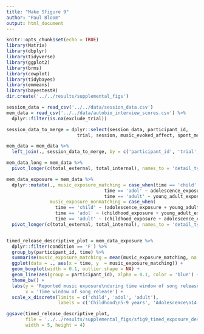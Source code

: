 ```yaml
---
title: "Make Sfigure 9"
author: "Paul Bloom"
output: html_document
---
```


```r
knitr::opts_chunk$set(echo = TRUE)
library(Matrix)
library(dbplyr)
library(tidyverse)
library(ggplot2)
library(brms)
library(cowplot)
library(tidybayes)
library(emmeans)
library(bayestestR)
dir.create('../../results/supplemental_figs')
```

```r
session_data = read_csv('../../data/session_data.csv')
mem_data = read_csv('../../data/autobio_interview_scores.csv') %>%
  dplyr::filter(is.na(exclude_trial)) 
```

```r
session_data_to_merge = dplyr::select(session_data, participant_id, 
                          trial, session, music_evoked_affect, spont_memory, contains('exposure'))

mem_data = mem_data %>%
  left_join(., session_data_to_merge, by = c('participant_id', 'trial', 'session'))

mem_data_long = mem_data %>%
  pivot_longer(c(total_external, total_internal), names_to = 'detail_type', values_to = 'num_details')

```

```r
mem_data_exposure = mem_data %>%
  dplyr::mutate(., music_exposure_matching = case_when(time == 'child' ~ childhood_exposure,
                                    time == 'adol' ~ adolescence_exposure,
                                    time == 'adult' ~ young_adult_exposure),
                music_exposure_nonmatching = case_when(
                  time == 'child' ~ (adolescence_exposure + young_adult_exposure + adult_present_exposure)/3,
                  time == 'adol' ~ (childhood_exposure + young_adult_exposure + adult_present_exposure)/3,
                  time == 'adult' ~ (childhood_exposure + adolescence_exposure + adult_present_exposure)/3)) %>%
  pivot_longer(c(total_external, total_internal), names_to = 'detail_type', values_to = 'num_details')


timed_release_descriptive_plot = mem_data_exposure %>%
  dplyr::filter(condition == 'F') %>%
  group_by(participant_id, time) %>%
  summarise(music_exposure_matching = mean(music_exposure_matching, na.rm = TRUE)) %>%
  ggplot(data = ., aes(x = time, y  = music_exposure_matching)) +
  geom_boxplot(width = 0.1, outlier.shape = NA) + 
  geom_line(aes(group = participant_id), alpha = 0.1, color = 'blue') +
  theme_bw() +
  labs(y = 'Reported music exposure\nduring time window of song release', 
       x = 'Time window of song release') +
  scale_x_discrete(limits = c('child', 'adol', 'adult'),
                   labels = c('Childhood\n5-9 years', 'Adolescence\n14-18 years', 'Young Adulthood\n20-25 years'))

ggsave(timed_release_descriptive_plot, 
       file = '../../results/supplemental_figs/sfig9_timed_exposure_descriptive.png',
       width = 5, height = 4)
```